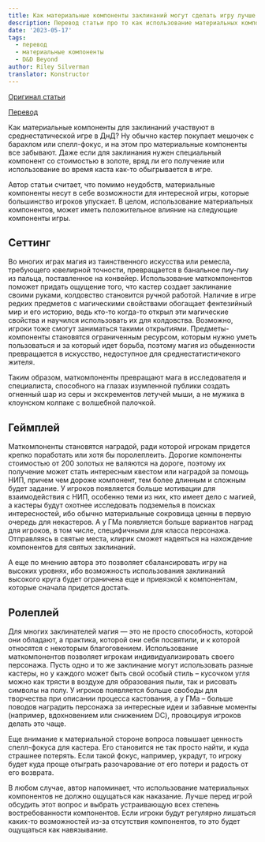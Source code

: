```yaml
---
title: Как материальные компоненты заклинаний могут сделать игру лучше
description: Перевод статьи про то как использование материальных компонентов заклинаний в D&D может сделать игру лучше.
date: '2023-05-17'
tags:
  - перевод
  - материальные компоненты
  - D&D Beyond
author: Riley Silverman
translator: Konstructor
---
```


[Оригинал статьи](https://www.dndbeyond.com/posts/1503-spell-components-how-they-work-and-how-to-mak)

[Перевод](https://rpg-news.ru/2023/06/03/kak-materialnye-komponenty-zaklinanij-mogut-sdelat-igru-luchshe/)

Как материальные компоненты для заклинаний участвуют в среднестатической игре в ДнД? Ну обычно кастер покупает мешочек с барахлом или спелл-фокус, и на этом про материальные компоненты все забывают. Даже если для заклинания нужен специальный компонент со стоимостью в золоте, вряд ли его получение или использование во время каста как-то обыгрывается в игре.

Автор статьи считает, что помимо неудобств, материальные компоненты несут в себе возможности для интересной игры, которые большинство игроков упускает. В целом, использование материальных компонентов, может иметь положительное влияние на следующие компоненты игры.

## Сеттинг

Во многих играх магия из таинственного искусства или ремесла, требующего ювелирной точности, превращается в банальное пиу-пиу из пальца, поставленное на конвейер. Использование маткомпонентов поможет придать ощущение того, что кастер создает заклинание своими руками, колдовство становится ручной работой. Наличие в игре редких предметов с магическими свойствами обогащает фентезийный мир и его историю, ведь кто-то когда-то открыл эти магические свойства и научился использовать их для колдовства. Возможно, игроки тоже смогут заниматься такими открытиями. Предметы-компоненты становятся ограниченным ресурсом, которым нужно уметь пользоваться и за который идет борьба, поэтому магия из обыденности превращается в искусство, недоступное для среднестатистичекого жителя.

Таким образом, маткомпоненты превращают мага в исследователя и специалиста, способного на глазах изумленной публики создать огненный шар из серы и экскрементов летучей мыши, а не мужика в клоунском колпаке с волшебной палочкой.

## Геймплей

Маткомпоненты становятся наградой, ради которой игрокам придется крепко поработать или хотя бы поролеплеить. Дорогие компоненты стоимостью от 200 золотых не валяются на дороге, поэтому их получение может стать интересным квестом или наградой за помощь НИП, причем чем дороже компонент, тем более длинным и сложным будет задание. У игроков появляется больше мотивации для взаимодействия с НИП, особенно теми из них, кто имеет дело с магией, а кастеры будут охотнее исследовать подземелья в поисках интересностей, ибо обычно материальные сокровища ценны в первую очередь для некастеров. А у ГМа появляется больше вариантов наград для игроков, в том числе, специфичными для класса персонажа. Отправляясь в святые места, клирик сможет надеяться на нахождение компонентов для святых заклинаний.

А еще по мнению автора это позволяет сбалансировать игру на высоких уровнях, ибо возможность использования заклинаний высокого круга будет ограничена еще и привязкой к компонентам, которые сначала придется достать.

## Ролеплей

Для многих заклинателей магия — это не просто способность, которой они обладают, а практика, которой они себя посвятили, и к которой относятся с некоторым благоговением. Использование маткомпонентов позволяет игрокам индивидуализировать своего персонажа. Пусть одно и то же заклинание могут использовать разные кастеры, но у каждого может быть свой особый стиль – кусочком угля можно как трясти в воздухе для образования пыли, так и рисовать символы на полу. У игроков появляется больше свободы для творчества при описании процесса кастования, а у ГМа – больше поводов наградить персонажа за интересные идеи и забавные моменты (например, вдохновением или снижением DC), провоцируя игроков делать это чаще.

Еще внимание к материальной стороне вопроса повышает ценность спелл-фокуса для кастера. Его становится не так просто найти, и куда страшнее потерять. Если такой фокус, например, украдут, то игроку будет куда проще отыграть разочарование от его потери и радость от его возврата.

В любом случае, автор напоминает, что использование материальных компонентов не должно ощущаться как наказание. Лучше перед игрой обсудить этот вопрос и выбрать устраивающую всех степень востребованности компонентов. Если игроки будут регулярно лишаться каких-то возможностей из-за отсутствия компонентов, то это будет ощущаться как навязывание.
